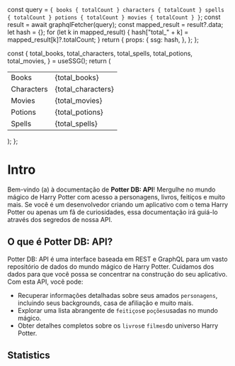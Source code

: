 


  const query = `
    {
      books {
        totalCount
      }
      characters {
        totalCount
      }
      spells {
        totalCount
      }
      potions {
        totalCount
      }
      movies {
        totalCount
      }
    }
  `;
  const result = await graphqlFetcher(query);
  const mapped_result = result?.data;
  let hash = {};
  for (let k in mapped_result) {
    hash["total_" + k] = mapped_result[k]?.totalCount;
  }
  return {
    props: {
      ssg: hash,
    },
  };
};

  const {
    total_books,
    total_characters,
    total_spells,
    total_potions,
    total_movies,
  } = useSSG();
  return (
    <table>
      <tbody>
        <tr>
          <td>Books</td>
          <td>{total_books}</td>
        </tr>
        <tr>
          <td>Characters</td>
          <td>{total_characters}</td>
        </tr>
        <tr>
          <td>Movies</td>
          <td>{total_movies}</td>
        </tr>
        <tr>
          <td>Potions</td>
          <td>{total_potions}</td>
        </tr>
        <tr>
          <td>Spells</td>
          <td>{total_spells}</td>
        </tr>
      </tbody>
    </table>
  );
};

# Intro

Bem-vindo (a) à documentação de **Potter DB: API**!
Mergulhe no mundo mágico de Harry Potter com acesso a personagens, livros, feitiços e muito mais. 
Se você é um desenvolvedor criando um aplicativo com o tema Harry Potter ou apenas um fã de curiosidades, essa documentação irá guiá-lo através dos segredos de nossa API.

## O que é Potter DB: API?
Potter DB: API é uma interface baseada em REST e GraphQL para um vasto repositório de dados do mundo mágico de Harry Potter. Cuidamos dos dados para que você possa se concentrar na construção do seu aplicativo. Com esta API, você pode:
- Recuperar informações detalhadas sobre seus amados `personagens`, incluindo seus backgrounds, casa de afiliação e muito mais.
- Explorar uma lista abrangente de `feitiços`e `poções`usadas no mundo mágico.
- Obter detalhes completos sobre os `livros`e `filmes`do universo Harry Potter.

## Statistics
<Stats />
